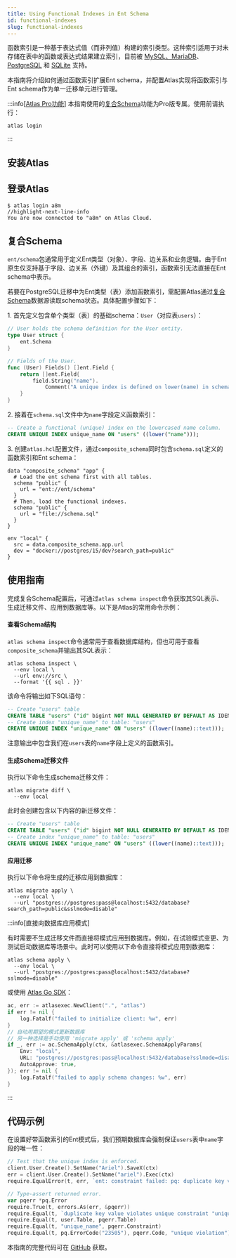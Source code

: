```yaml
---
title: Using Functional Indexes in Ent Schema
id: functional-indexes
slug: functional-indexes
---
```



函数索引是一种基于表达式值（而非列值）构建的索引类型。这种索引适用于对未存储在表中的函数或表达式结果建立索引，目前被 [MySQL、MariaDB](https://atlasgo.io/guides/mysql/functional-indexes)、[PostgreSQL](https://atlasgo.io/guides/postgres/functional-indexes) 和 [SQLite](https://atlasgo.io/guides/sqlite/functional-indexes) 支持。

本指南将介绍如何通过函数索引扩展Ent schema，并配置Atlas实现将函数索引与Ent schema作为单一迁移单元进行管理。

:::info[[Atlas Pro功能](https://atlasgo.io/features#pro-plan)]
本指南使用的[复合Schema](https://atlasgo.io/atlas-schema/projects#data-source-composite_schema)功能为Pro版专属。使用前请执行：
```
atlas login
```
:::

## 安装Atlas

<InstallationInstructions />

## 登录Atlas

```shell
$ atlas login a8m
//highlight-next-line-info
You are now connected to "a8m" on Atlas Cloud.
```

## 复合Schema

`ent/schema`包通常用于定义Ent类型（对象）、字段、边关系和业务逻辑。由于Ent原生仅支持基于字段、边关系（外键）及其组合的索引，函数索引无法直接在Ent schema中表示。

若要在PostgreSQL迁移中为Ent类型（表）添加函数索引，需配置Atlas通过[复合Schema](https://atlasgo.io/atlas-schema/projects#data-source-composite_schema)数据源读取schema状态。具体配置步骤如下：

1\. 首先定义包含单个类型（表）的基础schema：`User`（对应表`users`）：

```go title="ent/schema/user.go"
// User holds the schema definition for the User entity.
type User struct {
	ent.Schema
}

// Fields of the User.
func (User) Fields() []ent.Field {
	return []ent.Field{
		field.String("name").
			Comment("A unique index is defined on lower(name) in schema.sql"),
	}
}
```

2\. 接着在`schema.sql`文件中为`name`字段定义函数索引：

```sql title="schema.sql" {2}
-- Create a functional (unique) index on the lowercased name column.
CREATE UNIQUE INDEX unique_name ON "users" ((lower("name")));
```

3\. 创建`atlas.hcl`配置文件，通过`composite_schema`同时包含`schema.sql`定义的函数索引和Ent schema：

```hcl title="atlas.hcl"
data "composite_schema" "app" {
  # Load the ent schema first with all tables.
  schema "public" {
    url = "ent://ent/schema"
  }
  # Then, load the functional indexes.
  schema "public" {
    url = "file://schema.sql"
  }
}

env "local" {
  src = data.composite_schema.app.url
  dev = "docker://postgres/15/dev?search_path=public"
}
```

## 使用指南

完成复合Schema配置后，可通过`atlas schema inspect`命令获取其SQL表示、生成迁移文件、应用到数据库等。以下是Atlas的常用命令示例：

#### 查看Schema结构

`atlas schema inspect`命令通常用于查看数据库结构，但也可用于查看`composite_schema`并输出其SQL表示：

```shell
atlas schema inspect \
  --env local \
  --url env://src \
  --format '{{ sql . }}'
```

该命令将输出如下SQL语句：

```sql
-- Create "users" table
CREATE TABLE "users" ("id" bigint NOT NULL GENERATED BY DEFAULT AS IDENTITY, "name" character varying NOT NULL, PRIMARY KEY ("id"));
-- Create index "unique_name" to table: "users"
CREATE UNIQUE INDEX "unique_name" ON "users" ((lower((name)::text)));
```

注意输出中包含我们在`users`表的`name`字段上定义的函数索引。

#### 生成Schema迁移文件

执行以下命令生成schema迁移文件：

```shell
atlas migrate diff \
  --env local
```

此时会创建包含以下内容的新迁移文件：

```sql title="migrations/20240712090543.sql"
-- Create "users" table
CREATE TABLE "users" ("id" bigint NOT NULL GENERATED BY DEFAULT AS IDENTITY, "name" character varying NOT NULL, PRIMARY KEY ("id"));
-- Create index "unique_name" to table: "users"
CREATE UNIQUE INDEX "unique_name" ON "users" ((lower((name)::text)));
```

#### 应用迁移

执行以下命令将生成的迁移应用到数据库：

```
atlas migrate apply \
  --env local \
  --url "postgres://postgres:pass@localhost:5432/database?search_path=public&sslmode=disable"
```

:::info[直接向数据库应用模式]

有时需要不生成迁移文件而直接将模式应用到数据库。例如，在试验模式变更、为测试启动数据库等场景中。此时可以使用以下命令直接将模式应用到数据库：

```shell
atlas schema apply \
  --env local \
  --url "postgres://postgres:pass@localhost:5432/database?sslmode=disable"
```

或使用 [Atlas Go SDK](https://github.com/ariga/atlas-go-sdk)：

```go
ac, err := atlasexec.NewClient(".", "atlas")
if err != nil {
	log.Fatalf("failed to initialize client: %w", err)
}
// 自动用期望的模式更新数据库
// 另一种选择是手动使用 'migrate apply' 或 'schema apply'
if _, err := ac.SchemaApply(ctx, &atlasexec.SchemaApplyParams{
	Env: "local",
	URL: "postgres://postgres:pass@localhost:5432/database?sslmode=disable",
	AutoApprove: true,
}); err != nil {
    log.Fatalf("failed to apply schema changes: %w", err)
}
```

:::

## 代码示例

在设置好带函数索引的Ent模式后，我们预期数据库会强制保证`users`表中`name`字段的唯一性：

```go
// Test that the unique index is enforced.
client.User.Create().SetName("Ariel").SaveX(ctx)
err = client.User.Create().SetName("ariel").Exec(ctx)
require.EqualError(t, err, `ent: constraint failed: pq: duplicate key value violates unique constraint "unique_name"`)

// Type-assert returned error.
var pqerr *pq.Error
require.True(t, errors.As(err, &pqerr))
require.Equal(t, `duplicate key value violates unique constraint "unique_name"`, pqerr.Message)
require.Equal(t, user.Table, pqerr.Table)
require.Equal(t, "unique_name", pqerr.Constraint)
require.Equal(t, pq.ErrorCode("23505"), pqerr.Code, "unique violation")
```

本指南的完整代码可在 [GitHub](https://github.com/ent/ent/tree/master/examples/functionalidx) 获取。
